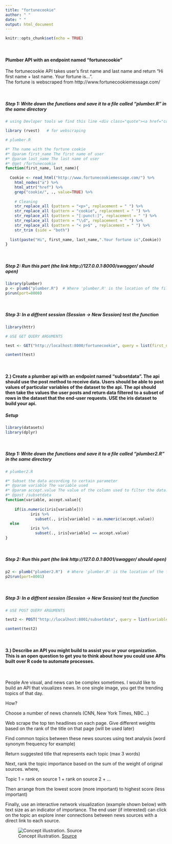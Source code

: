```yaml
---
title: "fortunecookie"
author: " "
date: " "
output: html_document
---
```


```r
knitr::opts_chunk$set(echo = TRUE)
```


<br>


#### Plumber API with an endpoint named "fortunecookie"

The fortunecookie API takes user's first name and last name and return "Hi first name + last name.  Your fortune is...".  
The fortune  is webscraped from http://www.fortunecookiemessage.com/


<br>

##### Step 1: Write down the functions and save it to a file called "plumber.R" in the same directory
```r

# using Devloper tools we find this line <div class="quote"><a href="cookie/9559-Our-deeds-determine-us,-as-much-as-we-determine-our-deeds." class="cookie-link">Our deeds determine us, as much as we determine our deeds.</a></div>

library (rvest)   # for webscraping
```


```r
# plumber.R

#* The name with the fortune cookie
#* @param first_name The first name of user
#* @param last_name The last name of user
#* @get /fortunecookie
function(first_name, last_name){
  
  Cookie <- read_html("http://www.fortunecookiemessage.com/") %>%
    html_nodes("a") %>% 
    html_attr("href") %>%
    grep("cookie/", ., value=TRUE) %>%
    
    # Cleaning 
    str_replace_all (pattern = "<p>", replacement = " ") %>%
    str_replace_all (pattern = "cookie", replacement = " ") %>%
    str_replace_all (pattern = "[:punct:]", replacement = " ") %>%
    str_replace_all (pattern = "\\d", replacement = " ") %>%
    str_replace_all (pattern = "< p>$" , replacement = " ") %>%
    str_trim (side = "both")  
  
  list(paste("Hi", first_name, last_name,".Your fortune is",Cookie))
}
```


<br>

##### Step 2: Run this part (the link http://127.0.0.1:8000/__swagger__/ should open)

```r
library(plumber)
p <- plumb("plumber.R")  # Where 'plumber.R' is the location of the file shown above
p$run(port=8000)

```


<br>


##### Step 3: In a diffrent session (Session -> New Session) test the function

```r
library(httr)

# USE GET QUERY ARGUMENTS

test <- GET("http://localhost:8000/fortunecookie", query = list(first_name = "Rawan", last_name = "Aloula"))

content(test)
```

<br>

#### 2.) Create a plumber api with an endpoint named "subsetdata".  The api should use the post method to receive data.  Users should be able to post values of particular variables of the dataset to the api.  The api should then take the values the user posts and return data filtered to a subset of rows in the dataset that the end-user requests.  USE the iris dataset to build your api.



##### Setup

```r
library(datasets)
library(dplyr)
```


<br>

##### Step 1: Write down the functions and save it to a file called "plumber2.R" in the same directory

```r
# plumber2.R

#* Subset the data according to certain parameter
#* @param variable The variable used  
#* @param accept.value The value of the column used to filter the data.
#* @post /subsetdata
function(variable, accept.value){
  
    if(is.numeric(iris[variable]))    
           iris %>% 
             subset(., iris[variable] > as.numeric(accept.value))
  else 
           iris %>% 
             subset(., iris[variable] == accept.value)
}

```


<br>
 
##### Step 2: Run this part (the link http://127.0.0.1:8001/__swagger__/ should open)


```r

p2 <- plumb("plumber2.R")  # Where 'plumber.R' is the location of the file shown above
p2$run(port=8001)

```


<br>

##### Step 3: In a diffrent session (Session -> New Session) test the function


```r

# USE POST QUERY ARGUMENTS

test2 <- POST("http://localhost:8001/subsetdata", query = list(variable = 'Species', accept.value = 'setosa'))

content(test2)
```

<br>

#### 3.) Describe an API you might build to assist you or your organization. This is an open question to get you to think about how you could use APIs built over R code to automate processes.

<br>

People Are visual, and news can be complex sometimes. I would like to build an API that visualizes news. In one single image, you get the trending topics of that day.

How?

Choose a number of news channels (CNN, New York Times, NBC...)

Web scrape the top ten headlines on each page. Give different weights based on the rank of the title on that page  (will be used later)

Find common topics between these news sources using text analysis (word synonym frequency for example)

Return suggested title that represents each topic (max 3 words)

Next, rank the topic importance based on the sum of the weight of original sources. where,

Topic 1 = rank on source 1 + rank on source 2 + ...

Then arrange from the lowest score (more important) to highest score (less important)

Finally, use an interactive network visualization (example shown below) with text size as an indicator of importance. The end user (if interested) can click on the topic an explore inner connections between news sources with a direct link to each source. 


![Concept illustration. [Source](https://sites.psu.edu/datavisaward/definitions-and-examples/examples/text-analysis-graphics/)](/Users/Rawan/Downloads/text-network.png)





